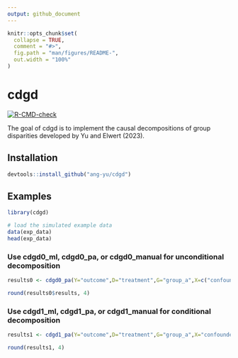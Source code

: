 ```yaml
---
output: github_document
---
```


```r
knitr::opts_chunk$set(
  collapse = TRUE,
  comment = "#>",
  fig.path = "man/figures/README-",
  out.width = "100%"
)
```

# cdgd

<!-- badges: start -->
[![R-CMD-check](https://github.com/ang-yu/cdgd/actions/workflows/R-CMD-check.yaml/badge.svg)](https://github.com/ang-yu/cdgd/actions/workflows/R-CMD-check.yaml)
<!-- badges: end -->

The goal of cdgd is to implement the causal decompositions of group disparities developed by Yu and Elwert (2023).

## Installation

``` r
devtools::install_github("ang-yu/cdgd")
```

## Examples 
  
```r
library(cdgd)  

# load the simulated example data
data(exp_data)
head(exp_data)
```

### Use cdgd0_ml, cdgd0_pa, or cdgd0_manual for unconditional decomposition

```r
results0 <- cdgd0_pa(Y="outcome",D="treatment",G="group_a",X=c("confounder","Q"),data=exp_data,alpha=0.05)

round(results0$results, 4)
```

### Use cdgd1_ml, cdgd1_pa, or cdgd1_manual for conditional decomposition 

```r
results1 <- cdgd1_pa(Y="outcome",D="treatment",G="group_a",X="confounder",Q="Q",data=exp_data,alpha=0.05)

round(results1, 4)
```
